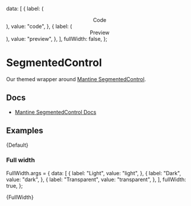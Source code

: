
  data: [
    {
      label: (
        <Center>
          <Icon name="embed" />
          <Box ml="0.5rem">Code</Box>
        </Center>
      ),
      value: "code",
    },
    {
      label: (
        <Center>
          <Icon name="eye_filled" />
          <Box ml="0.5rem">Preview</Box>
        </Center>
      ),
      value: "preview",
    },
  ],
  fullWidth: false,
};

<Meta
  title="Inputs/SegmentedControl"
  component={SegmentedControl}
  args={args}
/>

# SegmentedControl

Our themed wrapper around [Mantine SegmentedControl](https://mantine.dev/core/segmented-control/).

## Docs

- [Mantine SegmentedControl Docs](https://mantine.dev/core/segmented-control/)

## Examples



<Canvas>
  <Story name="Default">{Default}</Story>
</Canvas>

### Full width

FullWidth.args = {
  data: [
    {
      label: "Light",
      value: "light",
    },
    {
      label: "Dark",
      value: "dark",
    },
    {
      label: "Transparent",
      value: "transparent",
    },
  ],
  fullWidth: true,
};

<Canvas>
  <Story name="Full width">{FullWidth}</Story>
</Canvas>
